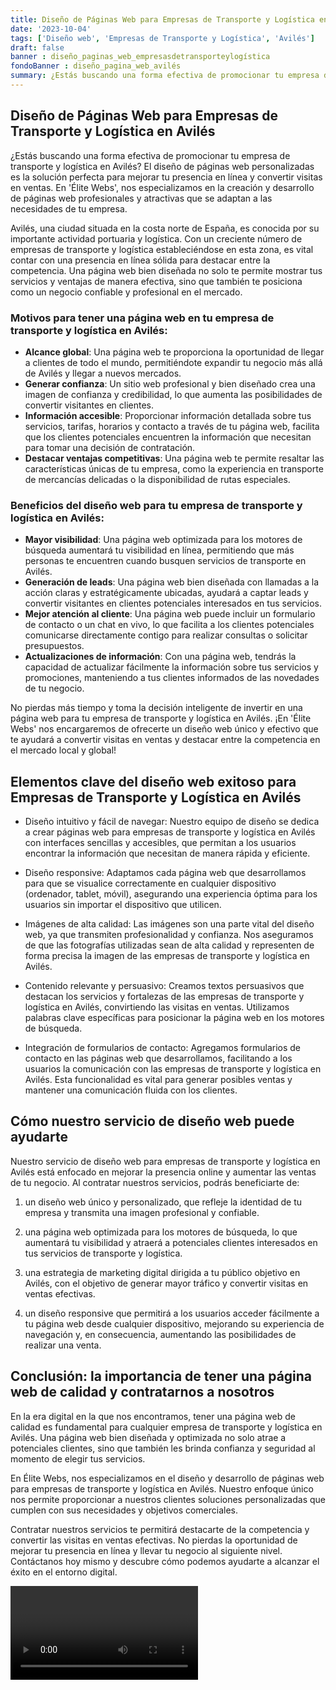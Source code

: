 ```yaml
---
title: Diseño de Páginas Web para Empresas de Transporte y Logística en Avilés
date: '2023-10-04'
tags: ['Diseño web', 'Empresas de Transporte y Logística', 'Avilés']
draft: false
banner : diseño_paginas_web_empresasdetransporteylogística
fondoBanner : diseño_pagina_web_avilés
summary: ¿Estás buscando una forma efectiva de promocionar tu empresa de transporte y logística en Avilés? El diseño de páginas web personalizadas es la solución perfecta para mejorar tu presencia en línea y convertir visitas en ventas. En 'Élite Webs', nos especializamos en la creación y desarrollo de páginas web profesionales y atractivas que se adaptan a las necesidades de tu empresa.
---
```


## Diseño de Páginas Web para Empresas de Transporte y Logística en Avilés

¿Estás buscando una forma efectiva de promocionar tu empresa de transporte y logística en Avilés? El diseño de páginas web personalizadas es la solución perfecta para mejorar tu presencia en línea y convertir visitas en ventas. En 'Élite Webs', nos especializamos en la creación y desarrollo de páginas web profesionales y atractivas que se adaptan a las necesidades de tu empresa.

Avilés, una ciudad situada en la costa norte de España, es conocida por su importante actividad portuaria y logística. Con un creciente número de empresas de transporte y logística estableciéndose en esta zona, es vital contar con una presencia en línea sólida para destacar entre la competencia. Una página web bien diseñada no solo te permite mostrar tus servicios y ventajas de manera efectiva, sino que también te posiciona como un negocio confiable y profesional en el mercado.

### Motivos para tener una página web en tu empresa de transporte y logística en Avilés:

- **Alcance global**: Una página web te proporciona la oportunidad de llegar a clientes de todo el mundo, permitiéndote expandir tu negocio más allá de Avilés y llegar a nuevos mercados.
- **Generar confianza**: Un sitio web profesional y bien diseñado crea una imagen de confianza y credibilidad, lo que aumenta las posibilidades de convertir visitantes en clientes.
- **Información accesible**: Proporcionar información detallada sobre tus servicios, tarifas, horarios y contacto a través de tu página web, facilita que los clientes potenciales encuentren la información que necesitan para tomar una decisión de contratación.
- **Destacar ventajas competitivas**: Una página web te permite resaltar las características únicas de tu empresa, como la experiencia en transporte de mercancías delicadas o la disponibilidad de rutas especiales.

### Beneficios del diseño web para tu empresa de transporte y logística en Avilés:

- **Mayor visibilidad**: Una página web optimizada para los motores de búsqueda aumentará tu visibilidad en línea, permitiendo que más personas te encuentren cuando busquen servicios de transporte en Avilés.
- **Generación de leads**: Una página web bien diseñada con llamadas a la acción claras y estratégicamente ubicadas, ayudará a captar leads y convertir visitantes en clientes potenciales interesados en tus servicios.
- **Mejor atención al cliente**: Una página web puede incluir un formulario de contacto o un chat en vivo, lo que facilita a los clientes potenciales comunicarse directamente contigo para realizar consultas o solicitar presupuestos.
- **Actualizaciones de información**: Con una página web, tendrás la capacidad de actualizar fácilmente la información sobre tus servicios y promociones, manteniendo a tus clientes informados de las novedades de tu negocio.

No pierdas más tiempo y toma la decisión inteligente de invertir en una página web para tu empresa de transporte y logística en Avilés. ¡En 'Élite Webs' nos encargaremos de ofrecerte un diseño web único y efectivo que te ayudará a convertir visitas en ventas y destacar entre la competencia en el mercado local y global!

<GifSeo />

<Cta />

## Elementos clave del diseño web exitoso para Empresas de Transporte y Logística en Avilés

- Diseño intuitivo y fácil de navegar: Nuestro equipo de diseño se dedica a crear páginas web para empresas de transporte y logística en Avilés con interfaces sencillas y accesibles, que permitan a los usuarios encontrar la información que necesitan de manera rápida y eficiente.

- Diseño responsive: Adaptamos cada página web que desarrollamos para que se visualice correctamente en cualquier dispositivo (ordenador, tablet, móvil), asegurando una experiencia óptima para los usuarios sin importar el dispositivo que utilicen.

- Imágenes de alta calidad: Las imágenes son una parte vital del diseño web, ya que transmiten profesionalidad y confianza. Nos aseguramos de que las fotografías utilizadas sean de alta calidad y representen de forma precisa la imagen de las empresas de transporte y logística en Avilés.

- Contenido relevante y persuasivo: Creamos textos persuasivos que destacan los servicios y fortalezas de las empresas de transporte y logística en Avilés, convirtiendo las visitas en ventas. Utilizamos palabras clave específicas para posicionar la página web en los motores de búsqueda.

- Integración de formularios de contacto: Agregamos formularios de contacto en las páginas web que desarrollamos, facilitando a los usuarios la comunicación con las empresas de transporte y logística en Avilés. Esta funcionalidad es vital para generar posibles ventas y mantener una comunicación fluida con los clientes.

## Cómo nuestro servicio de diseño web puede ayudarte

Nuestro servicio de diseño web para empresas de transporte y logística en Avilés está enfocado en mejorar la presencia online y aumentar las ventas de tu negocio. Al contratar nuestros servicios, podrás beneficiarte de:

1. un diseño web único y personalizado, que refleje la identidad de tu empresa y transmita una imagen profesional y confiable.

2. una página web optimizada para los motores de búsqueda, lo que aumentará tu visibilidad y atraerá a potenciales clientes interesados en tus servicios de transporte y logística.

3. una estrategia de marketing digital dirigida a tu público objetivo en Avilés, con el objetivo de generar mayor tráfico y convertir visitas en ventas efectivas.

4. un diseño responsive que permitirá a los usuarios acceder fácilmente a tu página web desde cualquier dispositivo, mejorando su experiencia de navegación y, en consecuencia, aumentando las posibilidades de realizar una venta.

## Conclusión: la importancia de tener una página web de calidad y contratarnos a nosotros

En la era digital en la que nos encontramos, tener una página web de calidad es fundamental para cualquier empresa de transporte y logística en Avilés. Una página web bien diseñada y optimizada no solo atrae a potenciales clientes, sino que también les brinda confianza y seguridad al momento de elegir tus servicios.

En Élite Webs, nos especializamos en el diseño y desarrollo de páginas web para empresas de transporte y logística en Avilés. Nuestro enfoque único nos permite proporcionar a nuestros clientes soluciones personalizadas que cumplen con sus necesidades y objetivos comerciales.

Contratar nuestros servicios te permitirá destacarte de la competencia y convertir las visitas en ventas efectivas. No pierdas la oportunidad de mejorar tu presencia en línea y llevar tu negocio al siguiente nivel. Contáctanos hoy mismo y descubre cómo podemos ayudarte a alcanzar el éxito en el entorno digital.

<Video />

<CtaBot job='Empresas de Transporte y Logística' city='Avilés'/>

<Gmaps query='Avilés+españa+maps' />